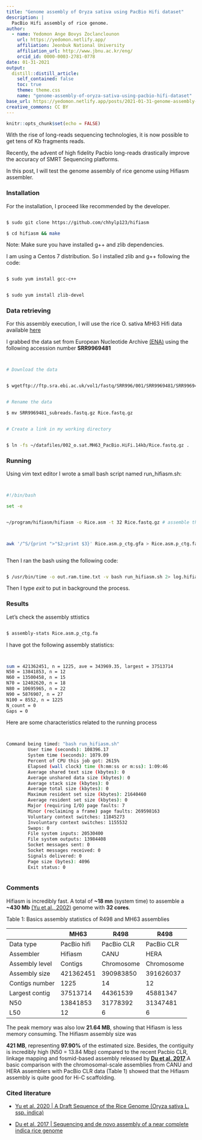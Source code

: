 ```yaml
---
title: "Genome assembly of Oryza sativa using PacBio Hifi dataset"
description: |
  PacBio Hifi assembly of rice genome.
author:
  - name: Yedomon Ange Bovys Zoclanclounon
    url: https://yedomon.netlify.app/
    affiliation: Jeonbuk National University
    affiliation_url: http://www.jbnu.ac.kr/eng/
    orcid_id: 0000-0003-2781-0778
date: 01-31-2021
output:
  distill::distill_article:
    self_contained: false
    toc: true
    theme: theme.css
    name: "genome-assembly-of-oryza-sativa-using-pacbio-hifi-dataset"
base_url: https://yedomon.netlify.app/posts/2021-01-31-genome-assembly-of-oryza-sativa-using-pacbio-hifi-dataset/
creative_commons: CC BY
---
```



```r
knitr::opts_chunk$set(echo = FALSE)
```




With the rise of long-reads sequencing technologies, it is now possible to get tens of Kb fragments reads.

Recently, the advent of high fidelity Pacbio long-reads drastically improve the accuracy of SMRT Sequencing platforms.


In this post, I will test the genome assembly of rice genome using Hifiasm assembler. 





### Installation

For the installation, I proceed like recommended by the developer.



```bash

$ sudo git clone https://github.com/chhylp123/hifiasm

$ cd hifiasm && make

```

Note: Make sure you have installed g++ and zlib dependencies.

I am using a Centos 7 distribution. So I installed zlib and g++ following the code:



```bash

$ sudo yum install gcc-c++


$ sudo yum install zlib-devel

```



### Data retrieving


For this assembly execution, I will use the rice O. sativa MH63 Hifi data available [here](ftp://ftp.sra.ebi.ac.uk/vol1/fastq/SRR996/001/SRR9969481/SRR9969481_subreads.fastq.gz)

I grabbed the data set from European Nucleotide Archive [(ENA)](https://www.ebi.ac.uk/ena/browser/home) using the following accession number **SRR9969481**



```bash


# Download the data


$ wgetftp://ftp.sra.ebi.ac.uk/vol1/fastq/SRR996/001/SRR9969481/SRR9969481_subreads.fastq.gz


# Rename the data

$ mv SRR9969481_subreads.fastq.gz Rice.fastq.gz


# Create a link in my working directory


$ ln -fs ~/datafiles/002_o.sat.MH63_PacBio.HiFi.14kb/Rice.fastq.gz .


```




### Running



Using vim text editor I wrote a small bash script named run_hifiasm.sh:




```bash


#!/bin/bash

set -e


~/program/hifiasm/hifiasm -o Rice.asm -t 32 Rice.fastq.gz # assemble the genome



awk '/^S/{print ">"$2;print $3}' Rice.asm.p_ctg.gfa > Rice.asm.p_ctg.fa # get primary contigs in FASTA



```


Then I ran the bash using the following code:


```bash

$ /usr/bin/time -o out.ram.time.txt -v bash run_hifiasm.sh 2> log.hifiasm & 


```


Then I type *exit* to put in background the process.


### Results


Let's check the assembly sttistics


```bash

$ assembly-stats Rice.asm.p_ctg.fa


```


I have got the following assembly statistics:


```bash


sum = 421362451, n = 1225, ave = 343969.35, largest = 37513714
N50 = 13841853, n = 12
N60 = 13500458, n = 15
N70 = 12402620, n = 18
N80 = 10695965, n = 22
N90 = 5876907, n = 27
N100 = 8552, n = 1225
N_count = 0
Gaps = 0


```

Here are some characteristics related to the running process



```bash


Command being timed: "bash run_hifiasm.sh"
        User time (seconds): 108396.17
        System time (seconds): 1079.09
        Percent of CPU this job got: 2615%
        Elapsed (wall clock) time (h:mm:ss or m:ss): 1:09:46
        Average shared text size (kbytes): 0
        Average unshared data size (kbytes): 0
        Average stack size (kbytes): 0
        Average total size (kbytes): 0
        Maximum resident set size (kbytes): 21640460
        Average resident set size (kbytes): 0
        Major (requiring I/O) page faults: 7
        Minor (reclaiming a frame) page faults: 269598163
        Voluntary context switches: 11845273
        Involuntary context switches: 1155532
        Swaps: 0
        File system inputs: 20530400
        File system outputs: 13984408
        Socket messages sent: 0
        Socket messages received: 0
        Signals delivered: 0
        Page size (bytes): 4096
        Exit status: 0



```




### Comments


Hifiasm is incredibly fast. A total of **~18 mn** (system time) to assemble a **~430 Mb** [(Yu et al., 2002)](https://science.sciencemag.org/content/296/5565/79) genome with **32 cores**.


Table 1: Basics assembly statistics of R498 and MH63 assemblies

|                | MH63        | R498       | R498       |
| -------------- | ----------- | ---------- | ---------- |
| Data type      | PacBio hifi | PacBio CLR | PacBio CLR |
| Assembler      | Hifiasm     | CANU       | HERA       |
| Assembly level | Contigs     | Chromosome | Chromosome |
| Assembly size  | 421362451   | 390983850  | 391626037  |
| Contigs number | 1225        | 14         | 12         |
| Largest contig | 37513714    | 44361539   | 45881347   |
| N50            | 13841853    | 31778392   | 31347481   |
| L50            | 12          | 6          | 6          |



The peak memory was also low **21.64 MB**, showing that Hifiasm is less memory consuming. The Hifiasm assembly size was

**421 MB**, representing **97.90%** of the estimated size. Besides, the contiguity is incredibly high (N50 = 13.84 Mbp) compared to the recent Pacbio CLR, linkage mapping and fosmid-based assembly released by [**Du et al. 2017**](https://www.nature.com/articles/ncomms15324).A basic comparison with the chromosomal-scale assemblies from CANU  and HERA assemblers with PacBio CLR data (Table 1) showed that the Hifiasm assembly is quite good for Hi-C scaffolding. 






### Cited literature 


- [Yu et al. 2020 | A Draft Sequence of the Rice Genome (Oryza sativa L. ssp. indica)](https://science.sciencemag.org/content/296/5565/79)


- [Du et al. 2017 | Sequencing and de novo assembly of a near complete indica rice genome](https://www.nature.com/articles/ncomms15324#Tab2)


